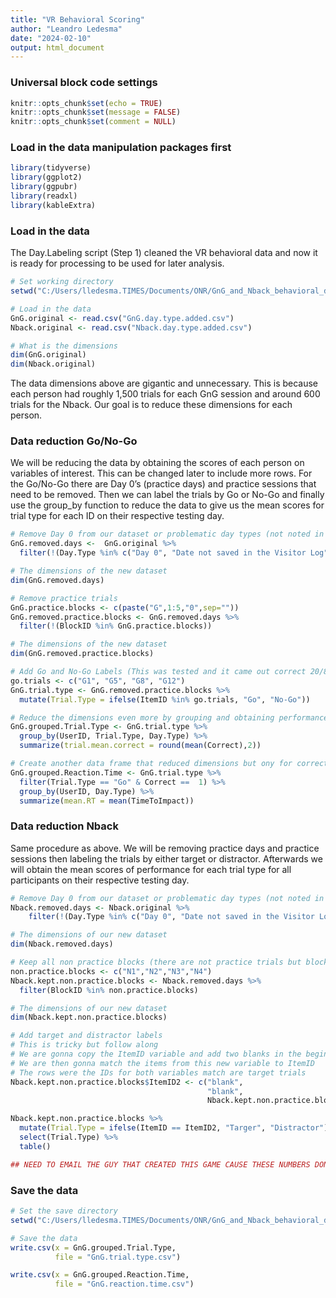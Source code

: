 ```yaml
---
title: "VR Behavioral Scoring"
author: "Leandro Ledesma"
date: "2024-02-10"
output: html_document
---
```


### Universal block code settings

```r
knitr::opts_chunk$set(echo = TRUE)
knitr::opts_chunk$set(message = FALSE)
knitr::opts_chunk$set(comment = NULL)

```

### Load in the data manipulation packages first

```r
library(tidyverse)
library(ggplot2)
library(ggpubr)
library(readxl)
library(kableExtra)

```

### Load in the data

The Day.Labeling script (Step 1) cleaned the VR behavioral data and now it is ready for processing to be used for later analysis. 

```r
# Set working directory
setwd("C:/Users/lledesma.TIMES/Documents/ONR/GnG_and_Nback_behavioral_data_preprocessing/Processed Data")

# Load in the data
GnG.original <- read.csv("GnG.day.type.added.csv")
Nback.original <- read.csv("Nback.day.type.added.csv")

# What is the dimensions
dim(GnG.original)
dim(Nback.original)

```

The data dimensions above are gigantic and unnecessary. This is because each person had roughly 1,500 trials for each GnG session and around 600 trials for the Nback. Our goal is to reduce these dimensions for each person.

### Data reduction Go/No-Go

We will be reducing the data by obtaining the scores of each person on variables of interest. This can be changed later to include more rows. For the Go/No-Go there are Day 0's (practice days) and practice sessions that need to be removed. Then we can label the trials by Go or No-Go and finally use the group_by function to reduce the data to give us the mean scores for trial type for each ID on their respective testing day. 

```r
# Remove Day 0 from our dataset or problematic day types (not noted in the visitor log)
GnG.removed.days <-  GnG.original %>%
  filter(!(Day.Type %in% c("Day 0", "Date not saved in the Visitor Log")))

# The dimensions of the new dataset
dim(GnG.removed.days)

# Remove practice trials
GnG.practice.blocks <- c(paste("G",1:5,"0",sep=""))
GnG.removed.practice.blocks <- GnG.removed.days %>%
  filter(!(BlockID %in% GnG.practice.blocks))

# The dimensions of the new dataset
dim(GnG.removed.practice.blocks)

# Add Go and No-Go Labels (This was tested and it came out correct 20/80)
go.trials <- c("G1", "G5", "G8", "G12")
GnG.trial.type <- GnG.removed.practice.blocks %>%
  mutate(Trial.Type = ifelse(ItemID %in% go.trials, "Go", "No-Go"))

# Reduce the dimensions even more by grouping and obtaining performance score
GnG.grouped.Trial.Type <- GnG.trial.type %>%
  group_by(UserID, Trial.Type, Day.Type) %>%
  summarize(trial.mean.correct = round(mean(Correct),2))

# Create another data frame that reduced dimensions but ony for correct reaction times of Go-Trials
GnG.grouped.Reaction.Time <- GnG.trial.type %>%
  filter(Trial.Type == "Go" & Correct ==  1) %>%
  group_by(UserID, Day.Type) %>%
  summarize(mean.RT = mean(TimeToImpact))

```

### Data reduction Nback

Same procedure as above. We will be removing practice days and practice sessions then labeling the trials by either target or distractor. Afterwards we will obtain the mean scores of performance for each trial type for all participants on their respective testing day.

```r
# Remove Day 0 from our dataset or problematic day types (not noted in the visitor log)
Nback.removed.days <- Nback.original %>%
    filter(!(Day.Type %in% c("Day 0", "Date not saved in the Visitor Log")))

# The dimensions of our new dataset
dim(Nback.removed.days)

# Keep all non practice blocks (there are not practice trials but blocks)
non.practice.blocks <- c("N1","N2","N3","N4")
Nback.kept.non.practice.blocks <- Nback.removed.days %>%
  filter(BlockID %in% non.practice.blocks)

# The dimensions of our new dataset
dim(Nback.kept.non.practice.blocks)

# Add target and distractor labels
# This is tricky but follow along
# We are gonna copy the ItemID variable and add two blanks in the beginning and remove the last two items
# We are then gonna match the items from this new variable to ItemID
# The rows were the IDs for both variables match are target trials
Nback.kept.non.practice.blocks$ItemID2 <- c("blank", 
                                            "blank", 
                                            Nback.kept.non.practice.blocks$ItemID[1:(length(Nback.kept.non.practice.blocks$ItemID)-2)])

Nback.kept.non.practice.blocks %>%
  mutate(Trial.Type = ifelse(ItemID == ItemID2, "Targer", "Distractor")) %>%
  select(Trial.Type) %>%
  table()

## NEED TO EMAIL THE GUY THAT CREATED THIS GAME CAUSE THESE NUMBERS DON'T ADD UP

```

### Save the data

```r
# Set the save directory
setwd("C:/Users/lledesma.TIMES/Documents/ONR/GnG_and_Nback_behavioral_data_preprocessing/Processed Data")

# Save the data
write.csv(x = GnG.grouped.Trial.Type,
          file = "GnG.trial.type.csv")

write.csv(x = GnG.grouped.Reaction.Time,
          file = "GnG.reaction.time.csv")

```

